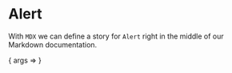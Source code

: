 
<Meta title="Design System/Alert" component={Alert} />

# Alert

With `MDX` we can define a story for `Alert` right in the middle of our
Markdown documentation.

<Canvas>
  <Story name="Default" args={{ children: 'Hello World' }}>
    { args => <Alert { ...args } /> }
  </Story>
</Canvas>